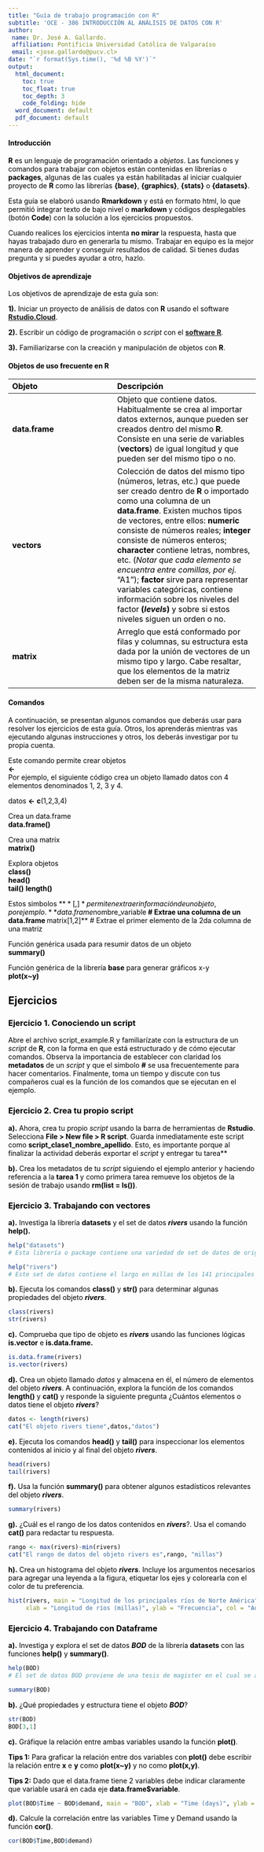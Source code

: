 ```yaml
---
title: "Guía de trabajo programación con R"
subtitle: 'OCE - 386 INTRODUCCIÓN AL ANÁLISIS DE DATOS CON R'
author:
 name: Dr. José A. Gallardo.
 affiliation: Pontificia Universidad Católica de Valparaíso
 email: <jose.gallardo@pucv.cl>
date: "`r format(Sys.time(), '%d %B %Y')`"
output:
  html_document:
    toc: true
    toc_float: true
    toc_depth: 3
    code_folding: hide
  word_document: default
  pdf_document: default
---
```


<style>
#TOC {
  color: black;
  font-familiy: Calibri;
  font-size: 14px;
  border-color: #708090; 
}
body {
   color: black;
   font-familiy: Calibri;
}

pre {
  color: black;
  background-color: #F8F8FF;
}
# header {
  color: #800000;
  font-familiy: Calibri;
  background-color: #F5F5F5;
  opacity: 0.8;
  font-size: 16px;
}
</style>

#### **Introducción**

**R** es un lenguaje de programación orientado a *objetos*. Las funciones y comandos para trabajar con objetos están contenidas en librerías o **packages**, algunas de las cuales ya están habilitadas al iniciar cualquier proyecto de **R** como las librerías **{base}**, **{graphics}**, **{stats}** o **{datasets}**.

Esta guía  se elaboró usando **Rmarkdown** y está en formato html, lo que permitió integrar texto de bajo nivel o **markdown** y códigos desplegables (botón **Code**) con la solución a los ejercicios propuestos. 

Cuando realices los ejercicios intenta **no mirar** la respuesta, hasta que hayas trabajado duro en generarla tu mismo. Trabajar en equipo es la mejor manera de aprender y conseguir resultados de calidad.  Si tienes dudas pregunta y si puedes ayudar a otro, hazlo.


#### **Objetivos de aprendizaje**

Los objetivos de aprendizaje de esta guía son:

**1).** Iniciar un proyecto de análisis de datos con **R** usando el software **[Rstudio.Cloud](https://rstudio.cloud/)**.

**2).** Escribir un código de programación o *script* con el **[software R](https://www.r-project.org/about.html)**.

**3).** Familiarizarse con la creación y manipulación de objetos con **R**.
  
  
#### **Objetos de uso frecuente en R**

|  Objeto      | Descripción       |
|:-------------|:------------------|
| **data.frame**           | Objeto que contiene datos. Habitualmente se crea al importar datos externos, aunque pueden ser creados dentro del mismo **R**. Consiste en una serie de variables (**vectors**) de igual longitud y que pueden ser del mismo tipo o no. |
| **vectors** | Colección de datos del mismo tipo (números, letras, etc.) que puede ser creado dentro de **R** o importado como una columna de un **data.frame**. Existen muchos tipos de vectores, entre ellos: **numeric** consiste de números reales; **integer** consiste de números enteros; **character** contiene letras, nombres, etc. (*Notar que cada elemento se encuentra entre comillas, por ej.* "A1"); **factor** sirve para representar variables categóricas, contiene información sobre los niveles del factor **(*levels*)** y sobre si estos niveles siguen un orden o no.   |
| **matrix**           | Arreglo que está conformado por filas y columnas, su estructura esta dada por la unión de vectores de un mismo tipo y largo. Cabe resaltar, que los elementos de la matriz deben ser de la misma naturaleza.        |


#### **Comandos**

A continuación, se presentan algunos comandos que deberás usar para resolver los ejercicios de esta guía. Otros, los aprenderás mientras vas ejecutando algunas instrucciones y otros, los deberás investigar por tu propia cuenta. 

Este comando permite crear objetos  
**<-**    
Por ejemplo, el siguiente código crea un objeto llamado datos con 4 elementos denominados 1, 2, 3 y 4.

datos **<-** **c**(1,2,3,4)

Crea un data.frame  
**data.frame()**  

Crea una matrix  
**matrix()**  

Explora objetos  
**class()**  
**head()**  
**tail()**
**length()**

Estos simbolos *$* *[,]* permiten extraer información de un objeto, por ejemplo.  
**data.frame$nombre_variable**  # Extrae una columna de un data.frame
**matrix[1,2]** # Extrae el primer elemento de la 2da columna de una matriz

Función genérica usada para resumir datos de un objeto   
**summary()**    

Función genérica de la librería **base** para generar gráficos x-y  
**plot(x~y)**  


## **Ejercicios**

### **Ejercicio 1.** **Conociendo un script**

Abre el archivo script_example.R y familiarízate con la estructura de un *script* de **R**, con la forma en que está estructurado y de cómo ejecutar comandos. Observa la importancia de establecer con claridad los **metadatos** de un *script* y que el simbolo **#** se usa frecuentemente para hacer comentarios. Finalmente, toma un tiempo y discute con tus compañeros cual es la función de los comandos que se ejecutan en el ejemplo.  

### **Ejercicio 2.** **Crea tu propio script**

**a).** Ahora, crea tu propio *script* usando la barra de herramientas de **Rstudio**. Selecciona **File > New file > R script**. Guarda inmediatamente este script como **script_clase1_nombre_apellido**. Esto, es importante porque al finalizar la actividad deberás exportar el *script* y entregar tu tarea**

**b).** Crea los metadatos de tu *script* siguiendo el ejemplo anterior y haciendo referencia a la **tarea 1** y como primera tarea remueve los objetos de la sesión de trabajo usando **rm(list = ls())**.

### **Ejercicio 3.** **Trabajando con vectores** 

**a).** Investiga la librería **datasets** y el set de datos **_rivers_** usando la función **help().**

```r
help("datasets")
# Esta librería o package contiene una variedad de set de datos de origen diverso.
```

```r
help("rivers")
# Este set de datos contiene el largo en millas de los 141 principales ríos de Norte América. Los datos fueron obtenidos desde el US Geological Survey.
```
**b).** Ejecuta los comandos **class()** y **str()** para determinar algunas propiedades del objeto **_rivers_**. 

```r
class(rivers)
str(rivers)

```

**c).** Comprueba que tipo de objeto es **_rivers_** usando las funciones lógicas **is.vector** e **is.data.frame.**

```r
is.data.frame(rivers)
is.vector(rivers)
```

**d).** Crea un objeto llamado *datos* y almacena en él, el número de elementos del objeto **_rivers_**. A continuación, explora la función de los comandos **length()** y **cat()** y responde la siguiente pregunta ¿Cuántos elementos o datos tiene el objeto **_rivers_**?

```r
datos <- length(rivers)
cat("El objeto rivers tiene",datos,"datos")
```

**e).** Ejecuta los comandos **head()** y **tail()** para inspeccionar los elementos contenidos al inicio y al final del objeto **_rivers_**.

```r
head(rivers)
tail(rivers)
```

**f).** Usa la función **summary()** para obtener algunos estadísticos relevantes del objeto **_rivers_**.

```r
summary(rivers)
```

**g).** ¿Cuál es el rango de los datos contenidos en **_rivers_**?. Usa el comando **cat()** para redactar tu respuesta.

```r
rango <- max(rivers)-min(rivers)
cat("El rango de datos del objeto rivers es",rango, "millas")
```

**h).** Crea un histograma del objeto **_rivers_**. Incluye los argumentos necesarios para agregar una leyenda a la figura, etiquetar los ejes y colorearla con el color de tu preferencia.

```r
hist(rivers, main = "Longitud de los principales ríos de Norte América", 
     xlab = "Longitud de ríos (millas)", ylab = "Frecuencia", col = "Aquamarine")
```

### **Ejercicio 4.** **Trabajando con Dataframe**

**a).** Investiga y explora el set de datos **_BOD_** de la librería **datasets** con las funciones **help()** y **summary()**.

```r
help(BOD)
# El set de datos BOD proviene de una tesis de magister en el cual se analiza la demanda bioquímica de oxígeno versus el tiempo en una evaluación de calidad de agua.
```

```r
summary(BOD)
```

**b).** ¿Qué propiedades y estructura tiene el objeto **_BOD_**?

```r
str(BOD)
BOD[3,1]
```

**c).** Gráfique la relación entre ambas variables usando la función **plot()**. 

**Tips 1:** Para graficar la relación entre dos variables con **plot()** debe escribir la relación entre **x** e **y** como **plot(x~y)** y no como **plot(x,y)**.

**Tips 2:** Dado que el data.frame tiene 2 variables debe indicar claramente que variable usará en cada eje **data.frame$variable**.

```r
plot(BOD$Time ~ BOD$demand, main = "BOD", xlab = "Time (days)", ylab = "Demand (mg/l)")
```

**d).** Calcule la correlación entre las variables Time y Demand usando la función **cor()**.
```r
cor(BOD$Time,BOD$demand)
```